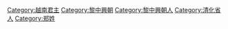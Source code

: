 [[Category:越南君主|Category:越南君主]]
[[Category:黎中興朝|Category:黎中興朝]]
[[Category:黎中興朝人|Category:黎中興朝人]]
[[Category:清化省人|Category:清化省人]]
[[Category:郑姓|Category:郑姓]]